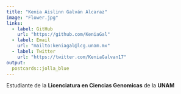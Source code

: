 ```yaml
---
title: "Kenia Aislinn Galván Alcaraz"
image: "Flower.jpg"
links:
  - label: GitHub
    url: "https://github.com/KeniaGal"
  - label: Email
    url: "mailto:keniagal@lcg.unam.mx"
  - label: Twitter
    url: "https://twitter.com/KeniaGalvan17"
output:
  postcards::jolla_blue
---
```

 
Estudiante de la **Licenciatura en Ciencias Genomicas** de la **UNAM** 


